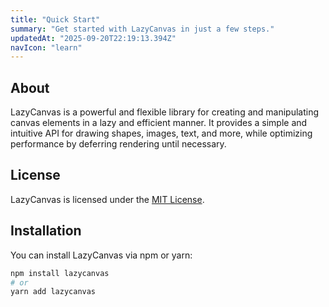 ```yaml
---
title: "Quick Start"
summary: "Get started with LazyCanvas in just a few steps."
updatedAt: "2025-09-20T22:19:13.394Z"
navIcon: "learn"
---
```


## About

LazyCanvas is a powerful and flexible library for creating and manipulating canvas elements in a lazy and efficient manner. It provides a simple and intuitive API for drawing shapes, images, text, and more, while optimizing performance by deferring rendering until necessary.

## License

LazyCanvas is licensed under the [MIT License](https://opensource.org/license/mit/).

## Installation

You can install LazyCanvas via npm or yarn:

```bash
npm install lazycanvas
# or
yarn add lazycanvas
```